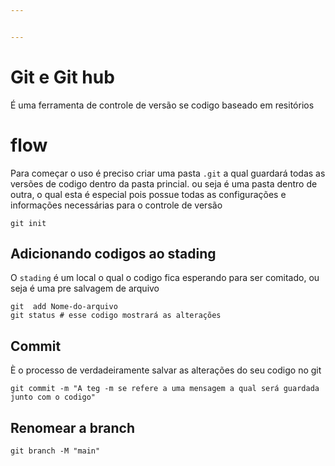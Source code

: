 ```yaml
---


---
```


# Git e Git hub

É uma ferramenta de controle de versão se codigo baseado em resitórios


# flow
Para começar o uso é preciso criar uma pasta  `.git` a qual guardará todas as versões de codigo dentro da pasta princial. ou seja é uma pasta dentro de outra, o qual esta é especial pois possue todas as configurações e informações necessárias para  o controle de versão
 
````
git init
````
## Adicionando codigos ao stading

O `stading` é um local o qual o codigo fica esperando para ser comitado, ou seja é uma pre salvagem de arquivo

````
git  add Nome-do-arquivo
git status # esse codigo mostrará as alterações

````

## Commit

È o processo de verdadeiramente salvar as alterações do seu codigo no git

````
git commit -m "A teg -m se refere a uma mensagem a qual será guardada junto com o codigo"
````
## Renomear a branch
````
git branch -M "main"
````
